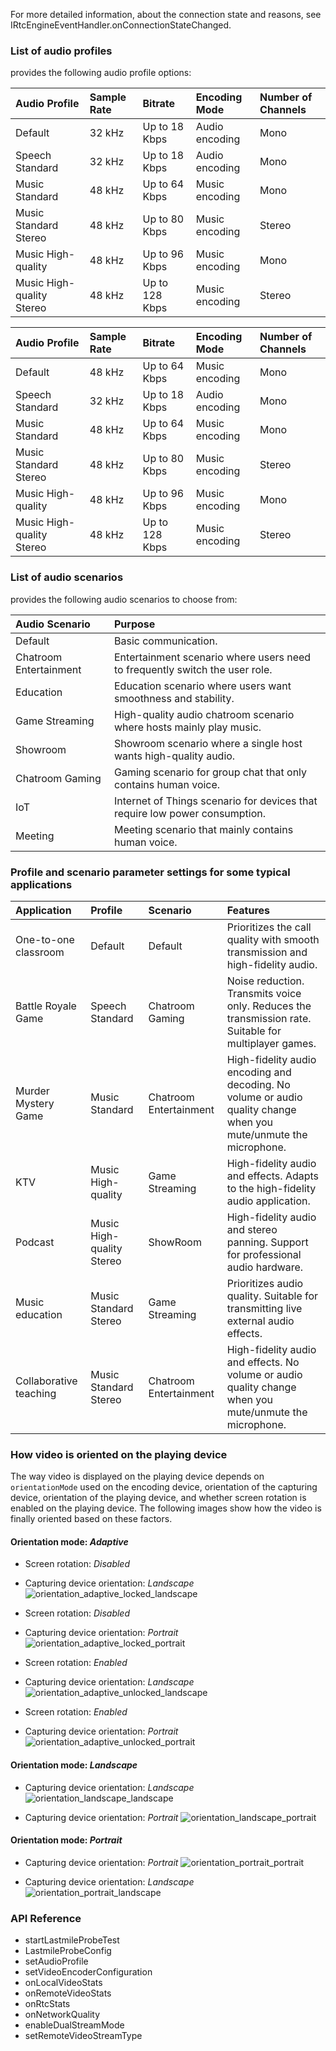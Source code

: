 <PlatformWrapper platform="flutter">

For more detailed information, about the connection state and reasons, see <Link to="{{Global.API_REF_FLUTTER_ROOT}}/class_irtcengineeventhandler.html#callback_irtcengineeventhandler_onconnectionstatechanged">IRtcEngineEventHandler.onConnectionStateChanged</Link>.

### List of audio profiles

<Vpd k="SDK" /> provides the following audio profile options:

<ProductWrapper product="video-calling">

|Audio Profile |Sample Rate |Bitrate |Encoding Mode |Number of Channels|
|:---|:---|:---|:---|:---|
|Default |32 kHz|Up to 18 Kbps |Audio encoding |Mono|
|Speech Standard |32 kHz|Up to 18 Kbps |Audio encoding |Mono|
|Music Standard|48 kHz|Up to 64 Kbps |Music encoding |Mono|
|Music Standard Stereo |48 kHz|Up to 80 Kbps |Music encoding |Stereo|
|Music High-quality |48 kHz|Up to 96 Kbps |Music encoding|Mono|
|Music High-quality Stereo |48 kHz|Up to 128 Kbps |Music encoding |Stereo|

</ProductWrapper>

<ProductWrapper product="interactive-live-streaming">

|Audio Profile |Sample Rate |Bitrate |Encoding Mode |Number of Channels|
|:---|:---|:---|:---|:---|
|Default |48 kHz|Up to 64 Kbps |Music encoding |Mono|
|Speech Standard |32 kHz|Up to 18 Kbps |Audio encoding |Mono|
|Music Standard|48 kHz|Up to 64 Kbps |Music encoding |Mono|
|Music Standard Stereo |48 kHz|Up to 80 Kbps |Music encoding |Stereo|
|Music High-quality |48 kHz|Up to 96 Kbps |Music encoding|Mono|
|Music High-quality Stereo |48 kHz|Up to 128 Kbps |Music encoding |Stereo|

</ProductWrapper>

### List of audio scenarios

<Vg k="VSDK" /> provides the following audio scenarios to choose from:

|Audio Scenario |Purpose|
|:---|:---|
|Default | Basic communication.|
|Chatroom Entertainment |Entertainment scenario where users need to frequently switch the user role.|
|Education |Education scenario where users want smoothness and stability.|
|Game Streaming |High-quality audio chatroom scenario where hosts mainly play music.|
|Showroom |Showroom scenario where a single host wants high-quality audio.|
|Chatroom Gaming |Gaming scenario for group chat that only contains human voice.|
|IoT |Internet of Things scenario for devices that require low power consumption.|
|Meeting |Meeting scenario that mainly contains human voice.|

### Profile and scenario parameter settings for some typical applications

|Application |Profile |Scenario |Features|
|:---|:---|:---|:---|
|One-to-one classroom |Default |Default | Prioritizes the call quality with smooth transmission and high-fidelity audio.|
|Battle Royale Game	|Speech Standard |Chatroom Gaming |Noise reduction. Transmits voice only. Reduces the transmission rate. Suitable for multiplayer games.|
|Murder Mystery Game |Music Standard |Chatroom Entertainment |High-fidelity audio encoding and decoding. No volume or audio quality change when you mute/unmute the microphone.|
|KTV |Music High-quality |Game Streaming |High-fidelity audio and effects. Adapts to the high-fidelity audio application.|
|Podcast |Music High-quality Stereo |ShowRoom |High-fidelity audio and stereo panning. Support for professional audio hardware.|
|Music education |Music Standard Stereo |Game Streaming |Prioritizes audio quality. Suitable for transmitting live external audio effects.|
|Collaborative teaching	|Music Standard Stereo |Chatroom Entertainment |High-fidelity audio and effects. No volume or audio quality change when you mute/unmute the microphone.|

### How video is oriented on the playing device

The way video is displayed on the playing device depends on `orientationMode` used on the encoding device, orientation of the capturing device, orientation of the playing device, and whether screen rotation is enabled on the playing device. The following images show how the video is finally oriented based on these factors.

#### Orientation mode: _Adaptive_

* Screen rotation: _Disabled_
* Capturing device orientation: _Landscape_
    ![orientation_adaptive_locked_landscape](/images/video-sdk/orientation_adaptive_locked_landscape.png) 

* Screen rotation: _Disabled_
* Capturing device orientation: _Portrait_
    ![orientation_adaptive_locked_portrait](/images/video-sdk/orientation_adaptive_locked_portrait.png) 

* Screen rotation: _Enabled_
* Capturing device orientation: _Landscape_
    ![orientation_adaptive_unlocked_landscape](/images/video-sdk/orientation_adaptive_unlocked_landscape.png) 

* Screen rotation: _Enabled_
* Capturing device orientation: _Portrait_
    ![orientation_adaptive_unlocked_portrait](/images/video-sdk/orientation_adaptive_unlocked_portrait.png) 

#### Orientation mode: _Landscape_

* Capturing device orientation: _Landscape_
    ![orientation_landscape_landscape](/images/video-sdk/orientation_landscape_landscape.png) 

* Capturing device orientation: _Portrait_
    ![orientation_landscape_portrait](/images/video-sdk/orientation_landscape_portrait.png) 

#### Orientation mode: _Portrait_

* Capturing device orientation: _Portrait_
    ![orientation_portrait_portrait](/images/video-sdk/orientation_portrait_portrait.png) 

* Capturing device orientation: _Landscape_
    ![orientation_portrait_landscape](/images/video-sdk/orientation_portrait_landscape.png) 


### API Reference

- <Link to="{{global.API_REF_FLUTTER_ROOT}}/class_irtcengine.html#api_irtcengine_startlastmileprobetest">startLastmileProbeTest</Link>

- <Link to="{{global.API_REF_FLUTTER_ROOT}}/rtc_api_data_type.html#class_lastmileprobeconfig">LastmileProbeConfig</Link>

- <Link to="{{global.API_REF_FLUTTER_ROOT}}/class_irtcengine.html#ariaid-title102">setAudioProfile</Link>

- <Link to="{{global.API_REF_FLUTTER_ROOT}}/class_irtcengine.html#api_irtcengine_setvideoencoderconfiguration">setVideoEncoderConfiguration</Link>

- <Link to="{{global.API_REF_FLUTTER_ROOT}}/class_irtcengineeventhandler.html#callback_irtcengineeventhandler_onlocalvideostats">onLocalVideoStats</Link>

- <Link to="{{global.API_REF_FLUTTER_ROOT}}/class_irtcengineeventhandler.html#callback_irtcengineeventhandler_onremotevideostats">onRemoteVideoStats</Link>

- <Link to="{{global.API_REF_FLUTTER_ROOT}}/class_irtcengineeventhandler.html#callback_irtcengineeventhandler_onrtcstats">onRtcStats</Link>

- <Link to="{{global.API_REF_FLUTTER_ROOT}}/class_irtcengineeventhandler.html#callback_irtcengineeventhandler_onnetworkquality">onNetworkQuality</Link>

- <Link to="{{global.API_REF_FLUTTER_ROOT}}/class_irtcengine.html#ariaid-title23">enableDualStreamMode</Link>

- <Link to="{{global.API_REF_FLUTTER_ROOT}}/class_irtcengine.html#api_irtcengine_setremotevideostreamtype">setRemoteVideoStreamType</Link>


</PlatformWrapper>
